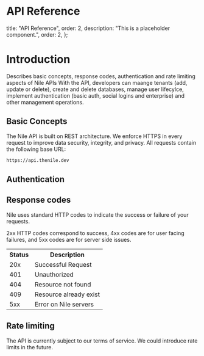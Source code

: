 # API Reference

  title: "API Reference",
  order: 2,
  description: "This is a placeholder component.",
  order: 2,
};

# Introduction
Describes basic concepts, response codes, authentication and rate limiting aspects of Nile APIs
With the API, developers can maange tenants (add, update or delete), create and delete databases, manage user lifecylce, implement authentication (basic auth, social logins and enterprise) and other management operations.

## Basic Concepts
The Nile API is built on REST architecture. We enforce HTTPS in every request to improve data security, integrity, and privacy.
All requests contain the following base URL:

```bash
https://api.thenile.dev
```
## Authentication

## Response codes

Nile uses standard HTTP codes to indicate the success or failure of your requests.

2xx HTTP codes correspond to success, 4xx codes are for user facing failures, and 5xx codes are for server side issues.
<table>
  <tr>
    <th>Status</th>
    <th>Description</th>
  </tr>
  <tr>
    <td>20x</td>
    <td>Successful Request</td>
  </tr>
  <tr>
    <td>401</td>
    <td>Unauthorized</td>
  </tr>
  <tr>
    <td>404</td>
    <td>Resource not found</td>
  </tr>
  <tr>
    <td>409</td>
    <td>Resource already exist</td>
  </tr>
  <tr>
    <td>5xx</td>
    <td>Error on Nile servers</td>
  </tr>
</table>

## Rate limiting
The API is currently subject to our terms of service. We could introduce rate limits in the future.